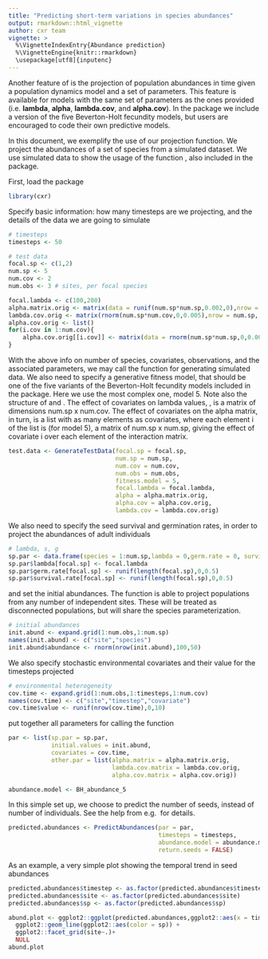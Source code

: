 ```yaml
---
title: "Predicting short-term variations in species abundances"
output: rmarkdown::html_vignette
author: cxr team
vignette: >
  %\VignetteIndexEntry{Abundance prediction}
  %\VignetteEngine{knitr::rmarkdown}
  \usepackage[utf8]{inputenc}
---
```


Another feature of \code{cxr} is the projection of population abundances in time given a population dynamics model and a set of parameters. This feature is available for models with the same set of parameters as the ones provided (i.e. **lambda**, **alpha**, **lambda.cov**, and **alpha.cov**). In the package we include a version of the five Beverton-Holt fecundity models, but users are encouraged to code their own predictive models.

In this document, we exemplify the use of our projection function. We project the abundances of a set of species from a simulated dataset. We use simulated data to show the usage of the function \code{GenerateTestData}, also included in the package.

First, load the package

```r
library(cxr)
```

Specify basic information: how many timesteps are we projecting, and the details of the data we are going to simulate

```r
# timesteps
timesteps <- 50

# test data
focal.sp <- c(1,2)
num.sp <- 5
num.cov <- 2
num.obs <- 3 # sites, per focal species

focal.lambda <- c(100,200)
alpha.matrix.orig <- matrix(data = runif(num.sp*num.sp,0.002,0),nrow = num.sp, ncol = num.sp)
lambda.cov.orig <- matrix(rnorm(num.sp*num.cov,0,0.005),nrow = num.sp, ncol = num.cov)
alpha.cov.orig <- list()
for(i.cov in 1:num.cov){
    alpha.cov.orig[[i.cov]] <- matrix(data = rnorm(num.sp*num.sp,0,0.005),nrow = num.sp, ncol = num.sp) 
}

```

With the above info on number of species, covariates, observations, and the associated parameters, we may call the function for generating simulated data. We also need to specify a generative fitness model, that should be one of the five variants of the Beverton-Holt fecundity models included in the package. Here we use the most complex one, model 5. Note also the structure of \code{lambda.cov} and \code{alpha.cov}. The effect of covariates on lambda values, \code{lambda.cov}, is a matrix of dimensions num.sp x num.cov. The effect of covariates on the alpha matrix, in turn, is a list with as many elements as covariates, where each element i of the list is (for model 5), a matrix of num.sp x num.sp, giving the effect of covariate i over each element of the interaction matrix.

```r
test.data <- GenerateTestData(focal.sp = focal.sp,
                              num.sp = num.sp,
                              num.cov = num.cov,
                              num.obs = num.obs,
                              fitness.model = 5,
                              focal.lambda = focal.lambda,
                              alpha = alpha.matrix.orig,
                              alpha.cov = alpha.cov.orig,
                              lambda.cov = lambda.cov.orig)
```

We also need to specify the seed survival and germination rates, in order to project the abundances of adult individuals

```r
# lambda, s, g
sp.par <- data.frame(species = 1:num.sp,lambda = 0,germ.rate = 0, survival.rate = 0)
sp.par$lambda[focal.sp] <- focal.lambda
sp.par$germ.rate[focal.sp] <- runif(length(focal.sp),0,0.5)
sp.par$survival.rate[focal.sp] <- runif(length(focal.sp),0,0.5)
```

and set the initial abundances. The \code{PredictAbundances} function is able to project populations from any number of independent sites. These will be treated as disconnected populations, but will share the species parameterization.

```r
# initial abundances
init.abund <- expand.grid(1:num.obs,1:num.sp)
names(init.abund) <- c("site","species")
init.abund$abundance <- rnorm(nrow(init.abund),100,50)
```

We also specify stochastic environmental covariates and their value for the timesteps projected

```r
# environmental heterogeneity
cov.time <- expand.grid(1:num.obs,1:timesteps,1:num.cov)
names(cov.time) <- c("site","timestep","covariate")
cov.time$value <- runif(nrow(cov.time),0,10)
```

put together all parameters for calling the function

```r
par <- list(sp.par = sp.par, 
            initial.values = init.abund, 
            covariates = cov.time, 
            other.par = list(alpha.matrix = alpha.matrix.orig, 
                             lambda.cov.matrix = lambda.cov.orig, 
                             alpha.cov.matrix = alpha.cov.orig))

abundance.model <- BH_abundance_5
```

In this simple set up, we choose to predict the number of seeds, instead of number of individuals. See the help from e.g. \code{BH_abundance_5} for details.

```r
predicted.abundances <- PredictAbundances(par = par,
                                          timesteps = timesteps,
                                          abundance.model = abundance.model,
                                          return.seeds = FALSE)
```

As an example, a very simple plot showing the temporal trend in seed abundances

```r
predicted.abundances$timestep <- as.factor(predicted.abundances$timestep)
predicted.abundances$site <- as.factor(predicted.abundances$site)
predicted.abundances$sp <- as.factor(predicted.abundances$sp)

abund.plot <- ggplot2::ggplot(predicted.abundances,ggplot2::aes(x = timestep,y = abundance, group = sp)) + 
  ggplot2::geom_line(ggplot2::aes(color = sp)) + 
  ggplot2::facet_grid(site~.)+
  NULL
abund.plot
```

